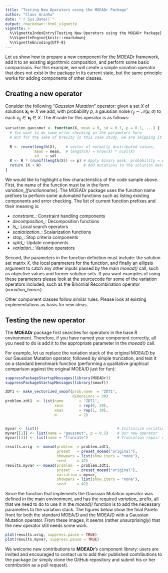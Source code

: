 ```yaml
---
title: "Testing New Operators using the MOEADr Package"
author: "Claus Aranha"
date: "`r Sys.Date()`"
output: rmarkdown::html_vignette
vignette: >
  %\VignetteIndexEntry{Testing New Operators using the MOEADr Package}
  %\VignetteEngine{knitr::rmarkdown}
  %\VignetteEncoding{UTF-8}
---
```


Let us show how to prepare a new component for the MOEADr framework, 
add it to an existing algorithmic composition, and perform some basic comparisons. 
For this example, we will create a simple variation operator that does not 
exist in the package in its current state, but the same principle works 
for adding components of other classes.

## Creating a new operator

Consider the following "*Gaussian Mutation*" operator: given a set $X$ of
solutions $\mathbf{x_i} \in X$ we add, with probability $p$, a gaussian noise
$r_{ij} \sim \mathcal{N}(\mu, \sigma)$ to each $x_{ij} \in \mathbf{x_i} \in X$. The *R* code 
for this operator is as follows:

```r
variation_gaussmut <- function(X, mean = 0, sd = 0.1, p = 0.1, ...) {
  # You want to do some error checking on the parameters here
  # But for the sake of brevity in this case study, we are skipping it.
  
  R <- rnorm(length(X),    # vector of normally distributed values, 
             mean = mean,  # length(R) = nrow(X) * ncol(X)
             sd   = sd)
  R <- R * (runif(length(X)) <= p) # Apply binary mask, probability = p
  return (X + R)                   # Add mutations to the solution matrix
}
```

We would like to highlight a few characteristics of the code sample above.
First, the name of the function must be in the form *variation_[functionname]*.
The MOEADr package uses the function name prefixes to perform some automated
functions such as listing existing components and error checking. The list of
current function prefixes and their meaning is:

- *constraint_*: Constraint handling components
- *decomposition_*: Decomposition functions
- *ls_*: Local search operators
- *scalarization_*: Scalarization functions
- *stop_*: Stop criteria components
- *uptd_*: Update components
- *variation_*: Variation operators

Second, the parameters in the function definition must include: the solution set
matrix $X$, the local parameters for the function, and finally an ellipsis argument to
catch any other inputs passed by the main *moead()* call, such as objective
values and former solution sets. If you want examples of using these parameters
please look at the sourcecode for some of the variation operators included, such as the Binomial Recombination operator (*variation_binrec*)

Other component classes follow similar rules. Please look at existing
implementations as basis for new ideas.

## Testing the new operator

The **MOEADr** package first searches for operators in the base R environment.
Therefore, if you have named your component correctly, all you need to do is add
it to the appropriate parameter in the *moead()* call.

For example, let us replace the variation stack of the original MOEA/D by our Gaussian Mutation operator, followed by simple truncation, and test it on a standard benchmark function (performing a qualitative graphical comparison against the original MOEA/D just for fun):

```r
suppressPackageStartupMessages(library(MOEADr))
suppressPackageStartupMessages(library(smoof))

ZDT1 <- make_vectorized_smoof(prob.name  = "ZDT1",
                              dimensions = 30)
problem.zdt1  <- list(name       = "ZDT1",
                      xmin       = rep(0, 30),
                      xmax       = rep(1, 30),
                      m          = 2)


myvar <- list()                                   # Initialize variation stack
myvar[[1]] <- list(name = "gaussmut", p = 0.5)    # Our new operator
myvar[[2]] <- list(name = "truncate")             # Truncation repair operator

results.orig  <- moead(problem  = problem.zdt1,
                       preset   = preset_moead("original"),
                       showpars = list(show.iters = "none"), 
                       seed     = 42)
results.myvar <- moead(problem  = problem.zdt1,
                       preset   = preset_moead("original"),
                       variation = myvar,
                       showpars = list(show.iters = "none"), 
                       seed     = 42)
```

Since the function that implements the Gaussian Mutation operator was defined in
the main environment, and has the required *variation_* prefix, all that we need
to do to use it in the *moead()* function is to add the necessary parameters to
the variation stack. The figures below show the final Pareto front for both the 
standard MOEA/D and the MOEA/D with a Gaussian Mutation operator. From these images, it seems (rather unsurprisingly) that the new operator still needs some work.

```r
plot(results.orig, suppress.pause = TRUE)
plot(results.myvar, suppress.pause = TRUE)
```

We welcome new contributions to **MOEADr**'s component library: users are
invited and encouraged to contact us to add their published contributions to the
package (or simply clone the GitHub repository and submit his or her contribution as a pull request).


